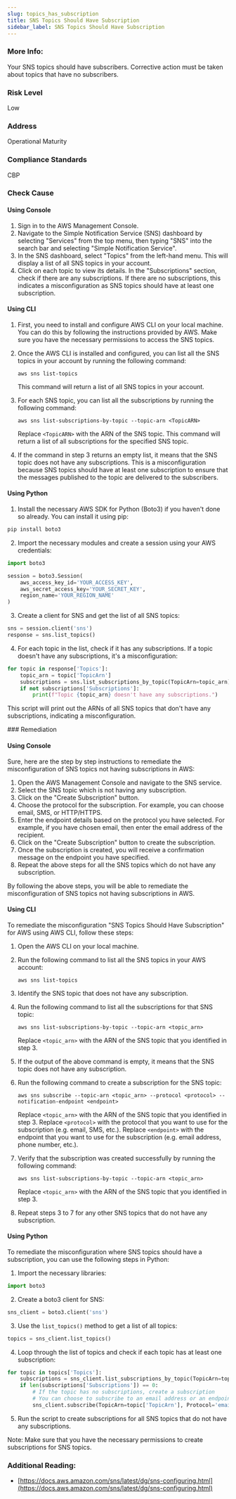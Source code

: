 ```yaml
---
slug: topics_has_subscription
title: SNS Topics Should Have Subscription
sidebar_label: SNS Topics Should Have Subscription
---
```


### More Info:

Your SNS topics should have subscribers. Corrective action must be taken about topics that have no subscribers.

### Risk Level

Low

### Address

Operational Maturity

### Compliance Standards

CBP



<Tabs><Tab title='Cause'>
### Check Cause

#### Using Console

1. Sign in to the AWS Management Console.
2. Navigate to the Simple Notification Service (SNS) dashboard by selecting "Services" from the top menu, then typing "SNS" into the search bar and selecting "Simple Notification Service".
3. In the SNS dashboard, select "Topics" from the left-hand menu. This will display a list of all SNS topics in your account.
4. Click on each topic to view its details. In the "Subscriptions" section, check if there are any subscriptions. If there are no subscriptions, this indicates a misconfiguration as SNS topics should have at least one subscription.

#### Using CLI

1. First, you need to install and configure AWS CLI on your local machine. You can do this by following the instructions provided by AWS. Make sure you have the necessary permissions to access the SNS topics.

2. Once the AWS CLI is installed and configured, you can list all the SNS topics in your account by running the following command:

   ```
   aws sns list-topics
   ```
   This command will return a list of all SNS topics in your account.

3. For each SNS topic, you can list all the subscriptions by running the following command:

   ```
   aws sns list-subscriptions-by-topic --topic-arn <TopicARN>
   ```
   Replace `<TopicARN>` with the ARN of the SNS topic. This command will return a list of all subscriptions for the specified SNS topic.

4. If the command in step 3 returns an empty list, it means that the SNS topic does not have any subscriptions. This is a misconfiguration because SNS topics should have at least one subscription to ensure that the messages published to the topic are delivered to the subscribers.

#### Using Python

1. Install the necessary AWS SDK for Python (Boto3) if you haven't done so already. You can install it using pip:

```python
pip install boto3
```

2. Import the necessary modules and create a session using your AWS credentials:

```python
import boto3

session = boto3.Session(
    aws_access_key_id='YOUR_ACCESS_KEY',
    aws_secret_access_key='YOUR_SECRET_KEY',
    region_name='YOUR_REGION_NAME'
)
```

3. Create a client for SNS and get the list of all SNS topics:

```python
sns = session.client('sns')
response = sns.list_topics()
```

4. For each topic in the list, check if it has any subscriptions. If a topic doesn't have any subscriptions, it's a misconfiguration:

```python
for topic in response['Topics']:
    topic_arn = topic['TopicArn']
    subscriptions = sns.list_subscriptions_by_topic(TopicArn=topic_arn)
    if not subscriptions['Subscriptions']:
        print(f"Topic {topic_arn} doesn't have any subscriptions.")
```

This script will print out the ARNs of all SNS topics that don't have any subscriptions, indicating a misconfiguration.

</Tab>


<Tab title='Remediation'>
### Remediation

#### Using Console

Sure, here are the step by step instructions to remediate the misconfiguration of SNS topics not having subscriptions in AWS:

1. Open the AWS Management Console and navigate to the SNS service.
2. Select the SNS topic which is not having any subscription.
3. Click on the "Create Subscription" button.
4. Choose the protocol for the subscription. For example, you can choose email, SMS, or HTTP/HTTPS.
5. Enter the endpoint details based on the protocol you have selected. For example, if you have chosen email, then enter the email address of the recipient.
6. Click on the "Create Subscription" button to create the subscription.
7. Once the subscription is created, you will receive a confirmation message on the endpoint you have specified.
8. Repeat the above steps for all the SNS topics which do not have any subscription.

By following the above steps, you will be able to remediate the misconfiguration of SNS topics not having subscriptions in AWS.

#### Using CLI

To remediate the misconfiguration "SNS Topics Should Have Subscription" for AWS using AWS CLI, follow these steps:
1. Open the AWS CLI on your local machine.
2. Run the following command to list all the SNS topics in your AWS account: 

   ```
   aws sns list-topics
   ```
3. Identify the SNS topic that does not have any subscription.
4. Run the following command to list all the subscriptions for that SNS topic:

   ```
   aws sns list-subscriptions-by-topic --topic-arn <topic_arn>
   ```
   Replace `<topic_arn>` with the ARN of the SNS topic that you identified in step 3.
5. If the output of the above command is empty, it means that the SNS topic does not have any subscription.
6. Run the following command to create a subscription for the SNS topic:

   ```
   aws sns subscribe --topic-arn <topic_arn> --protocol <protocol> --notification-endpoint <endpoint>
   ```
   Replace `<topic_arn>` with the ARN of the SNS topic that you identified in step 3. Replace `<protocol>` with the protocol that you want to use for the subscription (e.g. email, SMS, etc.). Replace `<endpoint>` with the endpoint that you want to use for the subscription (e.g. email address, phone number, etc.).
7. Verify that the subscription was created successfully by running the following command:

   ```
   aws sns list-subscriptions-by-topic --topic-arn <topic_arn>
   ```
   Replace `<topic_arn>` with the ARN of the SNS topic that you identified in step 3.
8. Repeat steps 3 to 7 for any other SNS topics that do not have any subscription.

#### Using Python

To remediate the misconfiguration where SNS topics should have a subscription, you can use the following steps in Python:

1. Import the necessary libraries:

```python
import boto3
```

2. Create a boto3 client for SNS:

```python
sns_client = boto3.client('sns')
```

3. Use the `list_topics()` method to get a list of all topics:

```python
topics = sns_client.list_topics()
```

4. Loop through the list of topics and check if each topic has at least one subscription:

```python
for topic in topics['Topics']:
    subscriptions = sns_client.list_subscriptions_by_topic(TopicArn=topic['TopicArn'])
    if len(subscriptions['Subscriptions']) == 0:
        # If the topic has no subscriptions, create a subscription
        # You can choose to subscribe to an email address or an endpoint, depending on your use case
        sns_client.subscribe(TopicArn=topic['TopicArn'], Protocol='email', Endpoint='youremail@example.com')
```

5. Run the script to create subscriptions for all SNS topics that do not have any subscriptions.

Note: Make sure that you have the necessary permissions to create subscriptions for SNS topics.

### Additional Reading:

- [https://docs.aws.amazon.com/sns/latest/dg/sns-configuring.html](https://docs.aws.amazon.com/sns/latest/dg/sns-configuring.html) 


</Tab>
</Tabs>